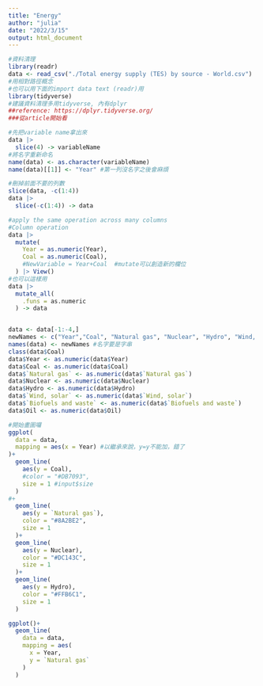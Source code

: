 ```yaml
---
title: "Energy"
author: "julia"
date: "2022/3/15"
output: html_document
---
```


```r
#資料清理
library(readr)
data <- read_csv("./Total energy supply (TES) by source - World.csv")
#用相對路徑概念
#也可以用下面的import data text (readr)用
library(tidyverse)
#建議資料清理多用tidyverse, 內有dplyr
##reference: https://dplyr.tidyverse.org/ 
###從article開始看

#先把variable name拿出來
data |>
  slice(4) -> variableName
#將名字重新命名
name(data) <- as.character(variableName)
name(data)[[1]] <- "Year" #第一列沒名字之後會麻煩

#刪掉前面不要的列數
slice(data, -c(1:4))
data |>
  slice(-c(1:4)) -> data

#apply the same operation across many columns
#Column operation
data |>
  mutate(
    Year = as.numeric(Year),
    Coal = as.numeric(Coal),
    #NewVariable = Year+Coal  #mutate可以創造新的欄位
  ) |> View()
#也可以這樣用
data |>
  mutate_all(
    .funs = as.numeric
  ) -> data


data <- data[-1:-4,]
newNames <- c("Year","Coal", "Natural gas", "Nuclear", "Hydro", "Wind, solar", "Biofuels and waste", "Oil", "Units")
names(data) <- newNames #名字要是字串
class(data$Coal)
data$Year <- as.numeric(data$Year)
data$Coal <- as.numeric(data$Coal)
data$`Natural gas` <- as.numeric(data$`Natural gas`)
data$Nuclear <- as.numeric(data$Nuclear)
data$Hydro <- as.numeric(data$Hydro)
data$`Wind, solar` <- as.numeric(data$`Wind, solar`)
data$`Biofuels and waste` <- as.numeric(data$`Biofuels and waste`)
data$Oil <- as.numeric(data$Oil)
```

```r
#開始畫圖囉
ggplot(
  data = data,
  mapping = aes(x = Year) #以繼承來說，y=y不能加，錯了
)+
  geom_line(
    aes(y = Coal),
    #color = "#DB7093",
    size = 1 #input$size
  )
#+
  geom_line(
    aes(y = `Natural gas`),
    color = "#8A2BE2",
    size = 1
  )+
  geom_line(
    aes(y = Nuclear),
    color = "#DC143C",
    size = 1
  )+
  geom_line(
    aes(y = Hydro),
    color = "#FFB6C1",
    size = 1
  )
```


```r
ggplot()+
  geom_line(
    data = data,
    mapping = aes(
      x = Year,
      y = `Natural gas`
    )
  )
```












